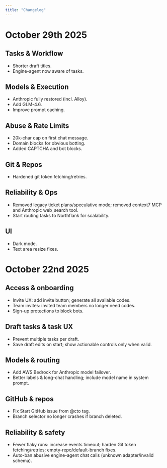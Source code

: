 ```yaml
---
title: "Changelog"
---
```


# **October 29th 2025**

## Tasks & Workflow

- Shorter draft titles.
- Engine-agent now aware of tasks.

## Models & Execution

- Anthropic fully restored (incl. Alloy).
- Add GLM-4.6.
- Improve prompt caching.

## Abuse & Rate Limits

- 20k-char cap on first chat message.
- Domain blocks for obvious botting.
- Added CAPTCHA and bot blocks.

## Git & Repos

- Hardened git token fetching/retries.

## Reliability & Ops

- Removed legacy ticket plans/speculative mode; removed context7 MCP and Anthropic web_search tool.
- Start routing tasks to Northflank for scalability.

## UI

- Dark mode.
- Text area resize fixes.

# **October 22nd 2025**

## Access & onboarding

- Invite UX: add invite button; generate all available codes.
- Team invites: invited team members no longer need codes.
- Sign-up protections to block bots.

## Draft tasks & task UX

- Prevent multiple tasks per draft.
- Save draft edits on start; show actionable controls only when valid.

## Models & routing

- Add AWS Bedrock for Anthropic model failover.
- Better labels & long-chat handling; include model name in system prompt.

## GitHub & repos

- Fix Start GitHub issue from @cto tag.
- Branch selector no longer crashes if branch deleted.

## Reliability & safety

- Fewer flaky runs: increase events timeout; harden Git token fetching/retries; empty-repo/default-branch fixes.
- Auto-ban abusive engine-agent chat calls (unknown adapter/invalid schema).